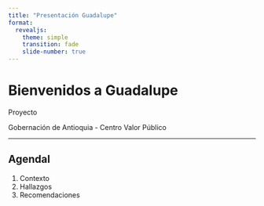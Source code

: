 ```yaml
---
title: "Presentación Guadalupe"
format:
  revealjs:
    theme: simple
    transition: fade
    slide-number: true
---
```


# Bienvenidos a Guadalupe

Proyecto 

Gobernación de Antioquia - Centro Valor Público

---

## Agendal {background-image="img/gob_1.png" background-size="cover" background-opacity="0.8"}

1. Contexto
2. Hallazgos
3. Recomendaciones
